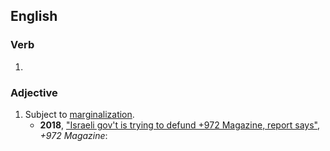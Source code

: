 ==English==

===Verb===
{{head|en|verb form}}

# {{en-past of|marginalize}}

===Adjective===
{{en-adj}}

# Subject to [[marginalization]].
#*'''2018''', [https://972mag.com/israel-defund-972-magazine/139073/ "Israeli gov't is trying to defund +972 Magazine, report says"], ''+972 Magazine'':
#*:{{ux|en|The current Israeli government has been working to curtail and eliminate critical voices within Israeli society in recent years, particularly those fighting to end the occupation and expose human rights violations against Palestinians and '''marginalized''' communities.}}
